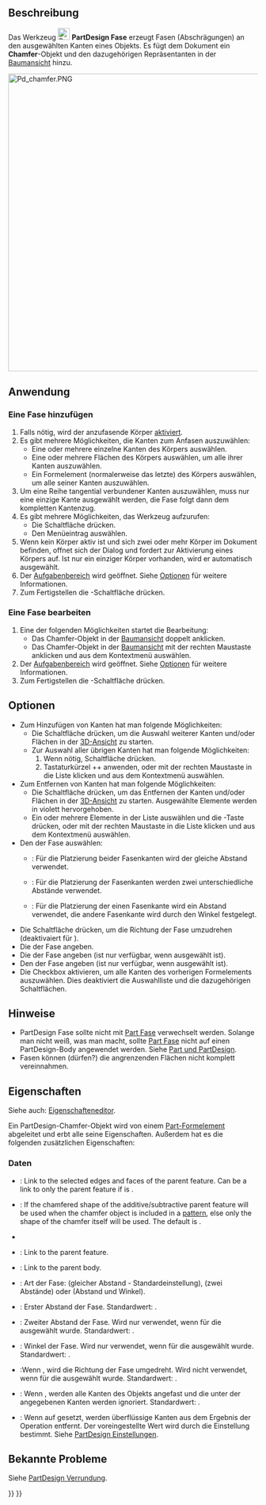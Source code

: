 <languages/>

{{Docnav/de
|[[PartDesign_Fillet/de|Verrundung]]
|[[PartDesign_Draft/de|Formschräge]]
|[[PartDesign_Workbench/de|PartDesign]]
|IconL=PartDesign_Fillet.svg
|IconR=PartDesign_Draft.svg
|IconC=Workbench_PartDesign.svg
}}

{{GuiCommand/de
|Name=PartDesign Chamfer
|Name/de=PartDesign Fase
|MenuLocation=Part Design → Modifikationen → Fase
|Workbenches=[[PartDesign_Workbench/de|PartDesign]]
|SeeAlso=[[PartDesign_Fillet/de|Verrundung]]
}}

<span id="Description"></span>
== Beschreibung ==

Das Werkzeug [[Image:PartDesign_Chamfer.svg|24px]] '''PartDesign Fase''' erzeugt Fasen (Abschrägungen) an den ausgewählten Kanten eines Objekts. Es fügt dem Dokument ein '''Chamfer'''-Objekt und den dazugehörigen Repräsentanten in der [[Tree_view/de|Baumansicht]] hinzu.

[[Image:Pd_chamfer.PNG|600px]]
{{Caption|Cube with chamfers on all edges}}

<span id="Usage"></span>
==Anwendung==

<span id="Add_a_chamfer"></span>
=== Eine Fase hinzufügen ===

# Falls nötig, wird der anzufasende Körper [[PartDesign_Body/de#Activer_Status|aktiviert]].
# Es gibt mehrere Möglichkeiten, die Kanten zum Anfasen auszuwählen:
#* Eine oder mehrere einzelne Kanten des Körpers auswählen.
#* Eine oder mehrere Flächen des Körpers auswählen, um alle ihrer Kanten auszuwählen.
#* Ein Formelement (normalerweise das letzte) des Körpers auswählen, um alle seiner Kanten auszuwählen.
# Um eine Reihe tangential verbundener Kanten auszuwählen, muss nur eine einzige Kante ausgewählt werden, die Fase folgt dann dem kompletten Kantenzug.
# Es gibt mehrere Möglichkeiten, das Werkzeug aufzurufen:
#* Die Schaltfläche {{Button|[[Image:PartDesign_Chamfer.svg|16px]] [[PartDesign_Chamfer/de|Fase]]}} drücken.
#* Den Menüeintrag {{MenuCommand|Part Design → Modifikationen → [[Image:PartDesign_Chamfer.svg|16px]] Fase}} auswählen.
# Wenn kein Körper aktiv ist und sich zwei oder mehr Körper im Dokument befinden, offnet sich der Dialog {{MenuCommand|Active Body Required}} und fordert zur Aktivierung eines Körpers auf. Ist nur ein einziger Körper vorhanden, wird er automatisch ausgewählt.
# Der [[Task_panel/de|Aufgabenbereich]] {{MenuCommand|Parameter der Fase}} wird geöffnet. Siehe [[#Optionen|Optionen]] für weitere Informationen.
# Zum Fertigstellen die {{Button|OK}}-Schaltfläche drücken.

<span id="Edit_a_chamfer"></span>
=== Eine Fase bearbeiten ===

# Eine der folgenden Möglichkeiten startet die Bearbeitung:
#* Das Chamfer-Objekt in der [[Tree_view/de|Baumansicht]] doppelt anklicken.
#* Das Chamfer-Objekt in der [[Tree_view/de|Baumansicht]] mit der rechten Maustaste anklicken und {{MenuCommand|Chamfer bearbeiten}} aus dem Kontextmenü auswählen.
# Der [[Task_panel/de|Aufgabenbereich]] {{MenuCommand|Parameter der Fase}} wird geöffnet. Siehe [[#Optionen|Optionen]] für weitere Informationen.
# Zum Fertigstellen die {{Button|OK}}-Schaltfläche drücken.

<span id="Options"></span>
==Optionen==

* Zum Hinzufügen von Kanten hat man folgende Möglichkeiten:
** Die Schaltfläche {{Button|Hinzufügen}} drücken, um die Auswahl weiterer Kanten und/oder Flächen in der [[3D_view/de|3D-Ansicht]] zu starten.
** Zur Auswahl aller übrigen Kanten hat man folgende Möglichkeiten:
**# Wenn nötig, Schaltfläche {{Button|Hinzufügen}} drücken.
**# Tastaturkürzel {{KEY|Ctrl}}+{{KEY|Shift}}+{{KEY|A}} anwenden, oder mit der rechten Maustaste in die Liste klicken und {{MenuCommand|Alle Kanten verwenden}} aus dem Kontextmenü auswählen.
* Zum Entfernen von Kanten hat man folgende Möglichkeiten:
** Die Schaltfläche {{Button|Entfernen}} drücken, um das Entfernen der Kanten und/oder Flächen in der [[3D_view/de|3D-Ansicht]] zu starten. Ausgewählte Elemente werden in violett hervorgehoben.
** Ein oder mehrere Elemente in der Liste auswählen und die {{KEY|Del}}-Taste drücken, oder mit der rechten Maustaste in die Liste klicken und {{MenuCommand|Entfernen}} aus dem Kontextmenü auswählen.
* Den {{MenuCommand|Typ}} der Fase auswählen:
** {{MenuCommand|Gleiche Distanzen}}: Für die Platzierung beider Fasenkanten wird der gleiche Abstand verwendet.
** {{MenuCommand|Zwei Distanzen}}: Für die Platzierung der Fasenkanten werden zwei unterschiedliche Abstände verwendet.
** {{MenuCommand|Distanz und Winkel}}: Für die Platzierung der einen Fasenkante wird ein Abstand verwendet, die andere Fasenkante wird durch den Winkel festgelegt.  
* Die Schaltfläche {{Button|[[Image:PartDesign_Flip_Direction.svg|16px]] Richtung umkehren}} drücken, um die Richtung der Fase umzudrehen (deaktivaiert für {{MenuCommand|gleiche Distanz}}).
* Die {{MenuCommand|Größe}} der Fase angeben.
* Die {{MenuCommand|Größe 2}} der Fase angeben (ist nur verfügbar, wenn {{MenuCommand|Zwei Distanzen}} ausgewählt ist).
* Den {{MenuCommand|Winkel}} der Fase angeben (ist nur verfügbar, wenn {{MenuCommand|Distanz und Winkel}} ausgewählt ist).
* Die Checkbox {{MenuCommand|Alle Kanten verwenden}} aktivieren, um alle Kanten des vorherigen Formelements auszuwählen. Dies deaktiviert die Auswahlliste und die dazugehörigen Schaltflächen.

<span id="Notes"></span>
==Hinweise==

* PartDesign Fase sollte nicht mit [[Part_Chamfer/de|Part Fase]] verwechselt werden. Solange man nicht weiß, was man macht, sollte [[Part_Chamfer/de|Part Fase]] nicht auf einen PartDesign-Body angewendet werden. Siehe [[Part_and_PartDesign/de|Part und PartDesign]].
* Fasen können (dürfen?) die angrenzenden Flächen nicht komplett vereinnahmen.

<span id="Properties"></span>
==Eigenschaften==

Siehe auch: [[Property_editor/de|Eigenschafteneditor]].

Ein PartDesign-Chamfer-Objekt wird von einem [[Part_Feature/de|Part-Formelement]] abgeleitet und erbt alle seine Eigenschaften. Außerdem hat es die folgenden zusätzlichen Eigenschaften:

<span id="Data"></span>
===Daten===

{{Properties_Title/de|Basis}}

* {{PropertyData/de|Base|LinkSub}}: Link to the selected edges and faces of the parent feature. Can be a link to only the parent feature if {{PropertyData/de|Use All Edges}} is {{TRUE}}.
* {{PropertyData/de|Support Transform|Bool}}: If {{TRUE}} the chamfered shape of the additive/subtractive parent feature will be used when the chamfer object is included in a [[PartDesign_Workbench#Transformation_tools|pattern]], else only the shape of the chamfer itself will be used. The default is {{FALSE}}.
* {{PropertyData/de|Add Sub Shape|PartShape|hidden}}
* {{PropertyData/de|Base Feature|Link|hidden}}: Link to the parent feature.
* {{PropertyData/de|_ Body|LinkHidden|hidden}}: Link to the parent body.

{{Properties_Title/de|Chamfer}}

* {{PropertyData/de|Chamfer Type|Enumeration}}: Art der Fase: {{value|Equal distance}} (gleicher Abstand - Standardeinstellung), {{value|Two distances}} (zwei Abstände) oder {{value|Distance and Angle}} (Abstand und Winkel).
* {{PropertyData/de|Größe|QuantityConstraint}}: Erster Abstand der Fase. Standardwert: {{value|1 mm}}.
* {{PropertyData/de|Größe2|QuantityConstraint}}: Zweiter Abstand der Fase. Wird nur verwendet, wenn für die {{PropertyData/de|Chamfer Type}}  {{Value|Two distances}} ausgewählt wurde. Standardwert: {{value|1 mm}}.
* {{PropertyData/de|Angle|Winkel}}: Winkel der Fase. Wird nur verwendet, wenn für die {{PropertyData/de|Chamfer Type}}  {{Value|Distance and Angle}} ausgewählt wurde. Standardwert: {{value|45 °}}.
* {{PropertyData/de|Flip Direction|Bool}}:Wenn {{TRUE}}, wird die Richtung der Fase umgedreht. Wird nicht verwendet, wenn für die {{PropertyData/de|Chamfer Type}} {{Value|Equal distance}} ausgewählt wurde. Standardwert:  {{FALSE}}.
* {{PropertyData/de|Use All Edges|Bool}}: Wenn {{TRUE}}, werden alle Kanten des Objekts angefast und die unter der {{PropertyData/de|Base}} angegebenen Kanten werden ignoriert. Standardwert: {{FALSE}}.

{{Properties_Title/de|Part Design}}

* {{PropertyData/de|Refine|Bool}}: Wenn auf {{TRUE}} gesetzt, werden überflüssige Kanten aus dem Ergebnis der Operation entfernt. Der voreingestellte Wert wird durch die Einstellung {{MenuCommand|Modell nach skizzenbasierter Operation automatisch aufbereiten}} bestimmt. Siehe [[PartDesign_Preferences/de#Allgemein|PartDesign Einstellungen]].

<span id="Known_issues"></span>
==Bekannte Probleme==

Siehe [[PartDesign_Fillet/de#Bekannte Probleme|PartDesign Verrundung]].


{{Docnav/de
|[[PartDesign_Fillet/de|Verrundung]]
|[[PartDesign_Draft/de|Formschräge]]
|[[PartDesign_Workbench/de|PartDesign]]
|IconL=PartDesign_Fillet.svg
|IconR=PartDesign_Draft.svg
|IconC=Workbench_PartDesign.svg
}}

{{PartDesign Tools navi{{#translation:}}}}
{{Userdocnavi{{#translation:}}}}
